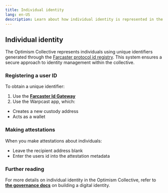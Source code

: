 ```yaml
---
title: Individual identity
lang: en-US
description: Learn about how individual identity is represented in the Optimism Collective.
---
```


## Individual identity

The Optimism Collective represents individuals using unique identifiers generated through the [Farcaster protocol id registry](https://docs.farcaster.xyz/reference/contracts/reference/id-registry). This system ensures a secure approach to identity management within the collective.

### Registering a user ID

To obtain a unique identifier:

1.  Use the **[Farcaster Id Gateway](https://docs.farcaster.xyz/reference/contracts/reference/id-gateway)**
2.  Use the Warpcast app, which:

*   Creates a new custody address
*   Acts as a wallet

### Making attestations

When you make attestations about individuals:

*   Leave the recipient address blank
*   Enter the users id into the attestation metadata

### Further reading

For more details on individual identity in the Optimism Collective, refer to **[the governance docs](https://community.optimism.io/docs/identity/project-and-individual-identity-in-the-collective/#building-a-digital-identity)** on building a digital identity.
